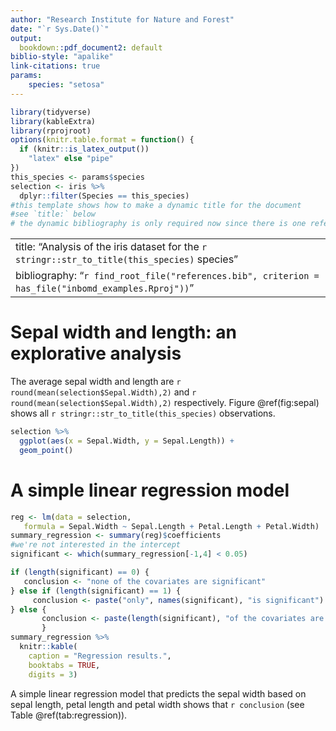 ```yaml
---
author: "Research Institute for Nature and Forest"
date: "`r Sys.Date()`"
output:
  bookdown::pdf_document2: default
biblio-style: "apalike"
link-citations: true
params:
    species: "setosa"
---
```



```r
library(tidyverse)
library(kableExtra)
library(rprojroot)
options(knitr.table.format = function() {
  if (knitr::is_latex_output())
    "latex" else "pipe"
})
this_species <- params$species
selection <- iris %>%
  dplyr::filter(Species == this_species)
#this template shows how to make a dynamic title for the document
#see `title:` below
# the dynamic bibliography is only required now since there is one references.bib file for all inbomd_examples
```
---
title: "Analysis of the iris dataset for the `r stringr::str_to_title(this_species)` species"
bibliography: "`r find_root_file("references.bib", criterion = has_file("inbomd_examples.Rproj"))`"
---

# Sepal width and length: an explorative analysis

The average sepal width and length are `r round(mean(selection$Sepal.Width),2)` and `r round(mean(selection$Sepal.Width),2)` respectively. Figure \@ref(fig:sepal) shows all `r stringr::str_to_title(this_species)` observations.

```r
selection %>%
  ggplot(aes(x = Sepal.Width, y = Sepal.Length)) +
  geom_point()
```

# A simple linear regression model

```r
reg <- lm(data = selection,
   formula = Sepal.Width ~ Sepal.Length + Petal.Length + Petal.Width)
summary_regression <- summary(reg)$coefficients
#we're not interested in the intercept
significant <- which(summary_regression[-1,4] < 0.05)

if (length(significant) == 0) {
   conclusion <- "none of the covariates are significant"
} else if (length(significant) == 1) {
     conclusion <- paste("only", names(significant), "is significant")
} else {
       conclusion <- paste(length(significant), "of the covariates are significant")
       }
summary_regression %>%
  knitr::kable(
    caption = "Regression results.",
    booktabs = TRUE,
    digits = 3) 
```

A simple linear regression model that predicts the sepal width based on sepal length, petal length and petal width shows that `r conclusion` (see Table \@ref(tab:regression)).
